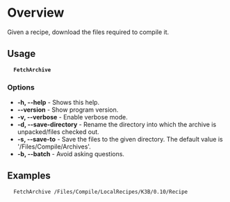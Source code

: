 =Overview=
Given a recipe, download the files required to compile it.

==Usage==
   '''FetchArchive''' <recipe>

===Options===
* '''-h, --help''' - Shows this help.
* '''--version''' - Show program version.
* '''-v, --verbose''' - Enable verbose mode.
* '''-d, --save-directory''' ''<entry>'' - Rename the directory into which the archive is unpacked/files checked out.
* '''-s, --save-to''' ''<entry>'' - Save the files to the given directory. The default value is '/Files/Compile/Archives'.
* '''-b, --batch''' - Avoid asking questions.

==Examples==
   FetchArchive /Files/Compile/LocalRecipes/K3B/0.10/Recipe

{{Compile}}
